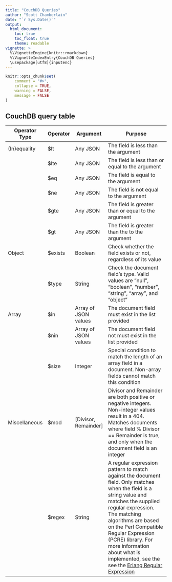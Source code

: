 ```yaml
---
title: "CouchDB Queries"
author: "Scott Chamberlain"
date: "`r Sys.Date()`"
output:
  html_document:
    toc: true
    toc_float: true
    theme: readable
vignette: >
  %\VignetteEngine{knitr::rmarkdown}
  %\VignetteIndexEntry{CouchDB Queries}
  \usepackage[utf8]{inputenc}
---
```


```r
knitr::opts_chunk$set(
	comment = "#>",
	collapse = TRUE,
	warning = FALSE,
	message = FALSE
)
```

## CouchDB query table

| Operator Type | Operator | Argument             | Purpose                                                                                                                                                                                                                                                                                                                                                                                 |
| ------------- | -------- | -----------          | ------------------------------                                                                                                                                                                                                                                                                                                                                                          |
| (In)equality  | $lt      | Any JSON             | The field is less than the argument                                                                                                                                                                                                                                                                                                                                                     |
|               | $lte     | Any JSON             | The field is less than or equal to the argument                                                                                                                                                                                                                                                                                                                                         |
|               | $eq      | Any JSON             | The field is equal to the argument                                                                                                                                                                                                                                                                                                                                                      |
|               | $ne      | Any JSON             | The field is not equal to the argument                                                                                                                                                                                                                                                                                                                                                  |
|               | $gte     | Any JSON             | The field is greater than or equal to the argument                                                                                                                                                                                                                                                                                                                                      |
|               | $gt      | Any JSON             | The field is greater than the to the argument                                                                                                                                                                                                                                                                                                                                           |
| Object        | $exists  | Boolean              | Check whether the field exists or not, regardless of its value                                                                                                                                                                                                                                                                                                                          |
|               | $type    | String               | Check the document field’s type. Valid values are "null", "boolean", "number", "string", "array", and "object"                                                                                                                                                                                                                                                                          |
| Array         | $in      | Array of JSON values | The document field must exist in the list provided                                                                                                                                                                                                                                                                                                                                      |
|               | $nin     | Array of JSON values | The document field not must exist in the list provided                                                                                                                                                                                                                                                                                                                                  |
|               | $size    | Integer              | Special condition to match the length of an array field in a document. Non-array fields cannot match this condition                                                                                                                                                                                                                                                                     |
| Miscellaneous | $mod     | [Divisor, Remainder] | Divisor and Remainder are both positive or negative integers. Non-integer values result in a 404. Matches documents where field % Divisor == Remainder is true, and only when the document field is an integer                                                                                                                                                                          |
|               | $regex   | String               | A regular expression pattern to match against the document field. Only matches when the field is a string value and matches the supplied regular expression. The matching algorithms are based on the Perl Compatible Regular Expression (PCRE) library. For more information about what is implemented, see the see the [Erlang Regular Expression](http://erlang.org/doc/man/re.html) |
